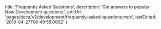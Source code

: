 
  title: 'Frequently Asked Questions',
  description: 'Get answers to popular Now Development questions.',
  editUrl: 'pages/docs/v2/development/frequently-asked-questions.mdx',
  lastEdited: '2019-04-27T00:49:55.000Z'
}

